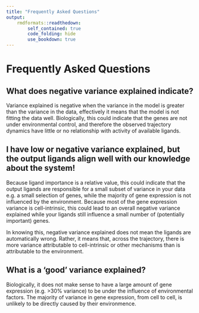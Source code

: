 ```yaml
---
title: "Frequently Asked Questions"
output: 
    rmdformats::readthedown:
        self_contained: true
        code_folding: hide
        use_bookdown: true
---
```

# Frequently Asked Questions

## What does negative variance explained indicate?
 Variance explained is negative when the variance in the model is greater than the variance
 in the data, effectively it means that the model is not fitting the data well.
 Biologically, this could indicate that the genes are not under environmental control, and therefore 
 the observed trajectory dynamics have little or no relationship with activity of available ligands.

## I have low or negative variance explained, but the output ligands align well with our knowledge about the system!
 Because ligand importance is a relative value, this could indicate that the output ligands
 are responsible for a small subset of variance in your data e.g. a small selection of genes, 
 while the majority of gene expression is not influenced by the environment.
 Because most of the gene expression variance is cell-intrinsic, this could lead to an overall
 negative variance explained while your ligands still influence a small number of (potentially important) genes.

 In knowing this, negative variance explained does not mean the ligands are automatically wrong.
 Rather, it means that, across the trajectory, there is more variance attributable to cell-intrinsic or other mechanisms than is attributable to the environment.

## What is a 'good' variance explained?
Biologically, it does not make sense to have a large amount of gene expression (e.g. >30% variance) to be under the influence of environmental factors. The majority of variance in gene expression, from cell to cell, is unlikely to be directly caused by their environmence.

